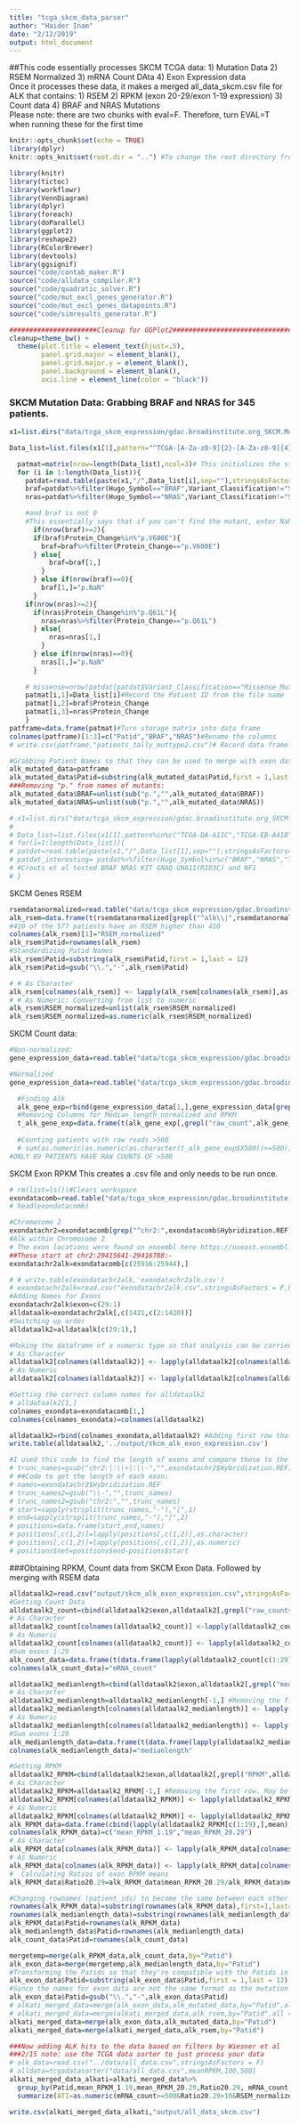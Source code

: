 ```yaml
---
title: "tcga_skcm_data_parser"
author: "Haider Inam"
date: "2/12/2019"
output: html_document
---
```

##This code essentially processes SKCM TCGA data:
1) Mutation Data
2) RSEM Normalized
3) mRNA Count DAta
4) Exon Expression data  
Once it processes these data, it makes a merged all_data_skcm.csv file for ALK that contains:
1) RSEM
2) RPKM (exon 20-29/exon 1-19 expression)
3) Count data
4) BRAF and NRAS Mutations  
Please note: there are two chunks with eval=F. Therefore, turn EVAL=T when running these for the first time
```r
knitr::opts_chunk$set(echo = TRUE)
library(dplyr)
knitr::opts_knit$set(root.dir = "..") #To change the root directory from Analysis to myproject
```

```r
library(knitr)
library(tictoc)
library(workflowr)
library(VennDiagram)
library(dplyr)
library(foreach)
library(doParallel)
library(ggplot2)
library(reshape2)
library(RColorBrewer)
library(devtools)
library(ggsignif)
source("code/contab_maker.R")
source("code/alldata_compiler.R")
source("code/quadratic_solver.R")
source("code/mut_excl_genes_generator.R")
source("code/mut_excl_genes_datapoints.R")
source("code/simresults_generator.R")

######################Cleanup for GGPlot2#########################################
cleanup=theme_bw() +
  theme(plot.title = element_text(hjust=.5),
        panel.grid.major = element_blank(),
        panel.grid.major.y = element_blank(),
        panel.background = element_blank(),
        axis.line = element_line(color = "black"))
```



### **SKCM Mutation Data: Grabbing BRAF and NRAS for 345 patients.**
```r
x1=list.dirs("data/tcga_skcm_expression/gdac.broadinstitute.org_SKCM.Mutation_Packager_Oncotated_Calls.Level_3.2016012800.0.0/",full.names=TRUE)#Lists all files in the current working directory x

Data_list=list.files(x1[1],pattern="^TCGA-[A-Za-z0-9]{2}-[A-Za-z0-9]{4}-[A-Za-z0-9]{2}.hg19.oncotator.hugo_entrez_remapped.maf.txt*", ignore.case=F)#lists the files in the folder

  patmat=matrix(nrow=length(Data_list),ncol=3)# This initializes the storage matrix
  for (i in 1:length(Data_list)){
    patdat=read.table(paste(x1,"/",Data_list[i],sep=""),stringsAsFactors=FALSE,header=TRUE, sep="\t",fill=TRUE,quote = "")#opens each file as the loop progresses
    braf=patdat%>%filter(Hugo_Symbol=="BRAF",Variant_Classification!="Silent")
    nras=patdat%>%filter(Hugo_Symbol=="NRAS",Variant_Classification!="Silent")

    #and braf is not 0
    #This essentially says that if you can't find the mutant, enter NaN. If you find two mutants, then search for the major transforming mutation (e.g. BrafV600E). Non of the >1 mutations are the transforming mutation, just select the first one
      if(nrow(braf)>=2){
      if(braf$Protein_Change%in%"p.V600E"){
        braf=braf%>%filter(Protein_Change=="p.V600E")
      } else{
          braf=braf[1,]
        }
      } else if(nrow(braf)==0){
        braf[1,]="p.NaN"  
      }
    if(nrow(nras)>=2){
      if(nras$Protein_Change%in%"p.Q61L"){
        nras=nras%>%filter(Protein_Change=="p.Q61L")
      } else{
          nras=nras[1,]
        }
      } else if(nrow(nras)==0){
        nras[1,]="p.NaN"
      }
    
    # missense=nrow(patdat[patdat$Variant_Classification=="Missense_Mutation",])#counts missense mutations by identifying the number of rows in a   
    patmat[i,1]=Data_list[i]#Record the Patient ID from the file name
    patmat[i,2]=braf$Protein_Change
    patmat[i,3]=nras$Protein_Change
    }
patframe=data.frame(patmat)#Turn storage matrix into data frame
colnames(patframe)[1:3]=c("Patid","BRAF","NRAS")#Rename the columns
# write.csv(patframe,"patients_tally_muttype2.csv")# Record data frame as a CSV and write to the working directory

#Grabbing Patient Names so that they can be used to merge with exon data later
alk_mutated_data=patframe
alk_mutated_data$Patid=substring(alk_mutated_data$Patid,first = 1,last = 12)
###Removing "p." from names of mutants:
alk_mutated_data$BRAF=unlist(sub("p.","",alk_mutated_data$BRAF))
alk_mutated_data$NRAS=unlist(sub("p.","",alk_mutated_data$NRAS))
```
```r
# x1=list.dirs("data/tcga_skcm_expression/gdac.broadinstitute.org_SKCM.Mutation_Packager_Oncotated_Calls.Level_3.2016012800.0.0/",full.names=TRUE)#Lists all files in the current working directory x
# 
# Data_list=list.files(x1[1],pattern%in%c("TCGA-DA-A1IC","TCGA-EB-A41B","TCGA-EE-A182","TCGA-EE-A29D","TCGA-EE-A2GI","TCGA-EE-A2MT","TCGA-EE-A3AE","TCGA-ER-A197"), ignore.case=F)#lists the files in the folder
# for(i=1:length(Data_list)){
# patdat=read.table(paste(x1,"/",Data_list[1],sep=""),stringsAsFactors=FALSE,header=TRUE, sep="\t",fill=TRUE,quote = "")#opens each file as the loop progresses
# patdat_interesting= patdat%>%filter(Hugo_Symbol%in%c("BRAF","NRAS","TP53","CDKN2A","NF1","PTEN","RAC1","ARID2","c15orf23","SLC38A4","PPP6C","KIT","MAP2K","ZNF559"),Variant_Classification!="Silent")
# #Crouts et al tested BRAF NRAS KIT GNAQ GNA11(R183C) and NF1  
# }

```


SKCM Genes RSEM
```r
rsemdatanormalized=read.table("data/tcga_skcm_expression/gdac.broadinstitute.org_SKCM.Merge_rnaseqv2__illuminahiseq_rnaseqv2__unc_edu__Level_3__RSEM_genes_normalized__data.Level_3.2016012800.0.0/SKCM.rnaseqv2__illuminahiseq_rnaseqv2__unc_edu__Level_3__RSEM_genes_normalized__data.data.txt",sep = "\t",header = T,stringsAsFactors = F)
alk_rsem=data.frame(t(rsemdatanormalized[grepl("^alk\\|",rsemdatanormalized$Hybridization.REF,ignore.case = T),])[-1,])
#410 of the 577 patients have an RSEM higher than 410
colnames(alk_rsem)[1]="RSEM_normalized"
alk_rsem$Patid=rownames(alk_rsem)
#Standardizing Patid Names
alk_rsem$Patid=substring(alk_rsem$Patid,first = 1,last = 12)
alk_rsem$Patid=gsub("\\.","-",alk_rsem$Patid)

# # As Character
alk_rsem[colnames(alk_rsem)] <- lapply(alk_rsem[colnames(alk_rsem)],as.character)
# # As Numeric: Converting from list to numeric
alk_rsem$RSEM_normalized=unlist(alk_rsem$RSEM_normalized)
alk_rsem$RSEM_normalized=as.numeric(alk_rsem$RSEM_normalized)


```



SKCM Count data:
```r
#Non-normalized:
gene_expression_data=read.table("data/tcga_skcm_expression/gdac.broadinstitute.org_SKCM.Merge_rnaseqv2__illuminahiseq_rnaseqv2__unc_edu__Level_3__RSEM_genes__data.Level_3.2016012800.0.0/SKCM.rnaseqv2__illuminahiseq_rnaseqv2__unc_edu__Level_3__RSEM_genes__data.data.txt",sep = "\t",header = T,stringsAsFactors = F)

#Normalized
gene_expression_data=read.table("data/tcga_skcm_expression/gdac.broadinstitute.org_SKCM.Merge_rnaseqv2__illuminahiseq_rnaseqv2__unc_edu__Level_3__RSEM_genes_normalized__data.Level_3.2016012800.0.0/SKCM.rnaseqv2__illuminahiseq_rnaseqv2__unc_edu__Level_3__RSEM_genes_normalized__data.data.txt",sep = "\t",header = T,stringsAsFactors = F)

  #Finding Alk
  alk_gene_exp=rbind(gene_expression_data[1,],gene_expression_data[grepl("^alk\\|",gene_expression_data$Hybridization.REF,ignore.case = T),])
  #Removing Columns for Median_length_normalized and RPKM
  t_alk_gene_exp=data.frame(t(alk_gene_exp[,grepl("raw_count",alk_gene_exp[1,])]))
  
  #Counting patients with raw reads >500
  # sum(as.numeric(as.numeric(as.character(t_alk_gene_exp$X580))>=500))
#ONLY 89 PATIENTS HAVE RAW COUNTS OF >500
```

SKCM Exon RPKM
This creates a .csv file and only needs to be run once.
```r
# rm(list=ls())#Clears workspace
exondatacomb=read.table("data/tcga_skcm_expression/gdac.broadinstitute.org_SKCM.Merge_rnaseqv2__illuminahiseq_rnaseqv2__unc_edu__Level_3__exon_quantification__data.Level_3.2016012800.0.0/SKCM.rnaseqv2__illuminahiseq_rnaseqv2__unc_edu__Level_3__exon_quantification__data.data.txt",stringsAsFactors=FALSE,header=TRUE, sep="\t",fill=TRUE)
# head(exondatacomb)

#Chromosome 2
exondatachr2=exondatacomb[grep("^chr2:",exondatacomb$Hybridization.REF),] #i.e. it starts with chromosome 2
#Alk within Chromosome 2
# The exon locations were found on ensembl here https://useast.ensembl.org/Homo_sapiens/Transcript/Exons?db=core;g=ENSG00000171094;r=2:29192774-29921566;t=ENST00000389048
##These start at chr2:29415641-29416788:-
exondatachr2alk=exondatacomb[c(25916:25944),]

# # write.table(exondatachr2alk,'exondatachr2alk.csv')
# exondatachr2alk=read.csv("exondatachr2alk.csv",stringsAsFactors = F,header = T,sep = "",fill = T)
#Adding Names for Exons
exondatachr2alk$exon=c(29:1)
alldataalk=exondatachr2alk[,c(1421,c(2:1420))]
#Switching up order
alldataalk2=alldataalk[c(29:1),]

#Making the dataframe of a numeric type so that analysis can be carried out on it.
# As Character
alldataalk2[colnames(alldataalk2)] <- lapply(alldataalk2[colnames(alldataalk2)],as.character)
# As Numeric
alldataalk2[colnames(alldataalk2)] <- lapply(alldataalk2[colnames(alldataalk2)],as.numeric)

#Getting the correct column names for alldataalk2
# alldataalk2[1,]
colnames_exondata=exondatacomb[1,]
colnames(colnames_exondata)=colnames(alldataalk2)

alldataalk2=rbind(colnames_exondata,alldataalk2) #Adding first row that contains names of measurements such as RPKM, RSEM, Counts
write.table(alldataalk2,'../output/skcm_alk_exon_expression.csv')

#I used this code to find the length of exons and compare these to the lengths of the exons on Ensembl. I had to calculate exon lengths because annotations in this file and annotations in enseml weren't the same.
# trunc_names=gsub("chr2:|:\\+|:\\-","",exondatachr2$Hybridization.REF)
# ##Code to get the length of each exon:
# names=exondatachr2$Hybridization.REF
# trunc_names2=gsub("\\-","",trunc_names)
# trunc_names2=gsub("chr2:","",trunc_names)
# start=sapply(strsplit(trunc_names,"-"),"[",1)
# end=sapply(strsplit(trunc_names,"-"),"[",2)
# positions=data.frame(start,end,names)
# positions[,c(1,2)]=lapply(positions[,c(1,2)],as.character)
# positions[,c(1,2)]=lapply(positions[,c(1,2)],as.numeric)
# positions$net=positions$end-positions$start
```

###Obtaining RPKM, Count data from SKCM Exon Data. Followed by merging with RSEM data
```r
alldataalk2=read.csv("output/skcm_alk_exon_expression.csv",stringsAsFactors = F,header = T,sep = "",fill = T)
#Getting Count Data
alldataalk2_count=cbind(alldataalk2$exon,alldataalk2[,grepl("raw_counts",alldataalk2[1,])])[-1,]
# As Character
alldataalk2_count[colnames(alldataalk2_count)] <-lapply(alldataalk2_count[colnames(alldataalk2_count)],as.character)
# As Numeric
alldataalk2_count[colnames(alldataalk2_count)] <- lapply(alldataalk2_count[colnames(alldataalk2_count)],as.numeric)
#Sum exons 1:29
alk_count_data=data.frame(t(data.frame(lapply(alldataalk2_count[c(1:29),],sum))[,-1])) #Not sure if lapply is the right thing to use here. Really messed up way of summing indices in dataframe
colnames(alk_count_data)="mRNA_count"

alldataalk2_medianlength=cbind(alldataalk2$exon,alldataalk2[,grepl("median_length",alldataalk2[1,])])
# As Character
alldataalk2_medianlength=alldataalk2_medianlength[-1,] #Removing the first row. May be unnecessary in the future
alldataalk2_medianlength[colnames(alldataalk2_medianlength)] <- lapply(alldataalk2_medianlength[colnames(alldataalk2_medianlength)],as.character)
# As Numeric
alldataalk2_medianlength[colnames(alldataalk2_medianlength)] <- lapply(alldataalk2_medianlength[colnames(alldataalk2_medianlength)],as.numeric)
#Sum exons 1:29
alk_medianlength_data=data.frame(t(data.frame(lapply(alldataalk2_medianlength[c(1:29),],sum))[,-1])) #Removing sum of exons lol
colnames(alk_medianlength_data)="medianlength"

#Getting RPKM
alldataalk2_RPKM=cbind(alldataalk2$exon,alldataalk2[,grepl("RPKM",alldataalk2[1,])])
# As Character
alldataalk2_RPKM=alldataalk2_RPKM[-1,] #Removing the first row. May be unnecessary in the future
alldataalk2_RPKM[colnames(alldataalk2_RPKM)] <- lapply(alldataalk2_RPKM[colnames(alldataalk2_RPKM)],as.character)
# As Numeric
alldataalk2_RPKM[colnames(alldataalk2_RPKM)] <- lapply(alldataalk2_RPKM[colnames(alldataalk2_RPKM)],as.numeric)
alk_RPKM_data=data.frame(cbind(lapply(alldataalk2_RPKM[c(1:19),],mean),lapply(alldataalk2_RPKM[c(20:29),],mean))[-1,])
colnames(alk_RPKM_data)=c("mean_RPKM_1.19","mean_RPKM_20.29")
# As Character
alk_RPKM_data[colnames(alk_RPKM_data)] <- lapply(alk_RPKM_data[colnames(alk_RPKM_data)],as.character)
# As Numeric
alk_RPKM_data[colnames(alk_RPKM_data)] <- lapply(alk_RPKM_data[colnames(alk_RPKM_data)],as.numeric)
#  Calculating Ratios of exon RPKM means
alk_RPKM_data$Ratio20.29=alk_RPKM_data$mean_RPKM_20.29/alk_RPKM_data$mean_RPKM_1.19

#Changing rownames (patient_ids) to become the same between each other
rownames(alk_RPKM_data)=substring(rownames(alk_RPKM_data),first=1,last=28)
rownames(alk_medianlength_data)=substring(rownames(alk_medianlength_data),first=1,last=28)
alk_RPKM_data$Patid=rownames(alk_RPKM_data)
alk_medianlength_data$Patid=rownames(alk_medianlength_data)
alk_count_data$Patid=rownames(alk_count_data)

mergetemp=merge(alk_RPKM_data,alk_count_data,by="Patid")
alk_exon_data=merge(mergetemp,alk_medianlength_data,by="Patid")
#Transforming the Patids so that they're compatible with the Patids in the mutation data
alk_exon_data$Patid=substring(alk_exon_data$Patid,first = 1,last = 12)
#Since the names for exon data are not the same format as the mutation data, we're gonna change that here
alk_exon_data$Patid=gsub("\\.","-",alk_exon_data$Patid)
# alkati_merged_data=merge(alk_exon_data,alk_mutated_data,by="Patid",all=T)
# alkati_merged_data=merge(alkati_merged_data,alk_rsem,by="Patid",all = T)
alkati_merged_data=merge(alk_exon_data,alk_mutated_data,by="Patid")
alkati_merged_data=merge(alkati_merged_data,alk_rsem,by="Patid")

###Now adding ALK hits to the data based on filters by Wiesner et al
###2/15 note: use the TCGA data sorter to just process your data
# alk_data=read.csv("../data/all_data.csv",stringsAsFactors = F)
# alldata=tcgadatasorter("data/all_data.csv",meanRPKM,100,500)
alkati_merged_data_alkati=alkati_merged_data%>%
  group_by(Patid,mean_RPKM_1.19,mean_RPKM_20.29,Ratio20.29, mRNA_count,BRAF,NRAS,RSEM_normalized)%>%
  summarize(ATI=as.numeric(mRNA_count>=500&Ratio20.29>10&RSEM_normalized>=100)[1])

write.csv(alkati_merged_data_alkati,"output/all_data_skcm.csv")

```
